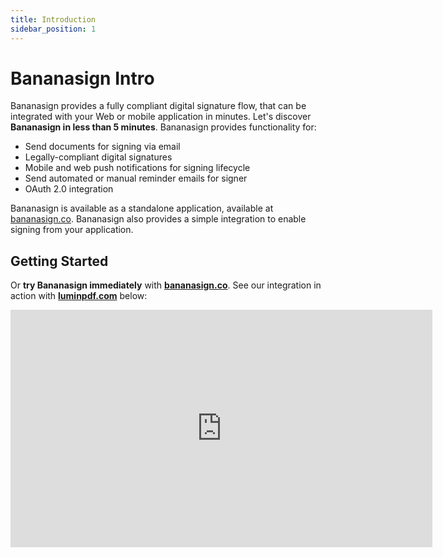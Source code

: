 ```yaml
---
title: Introduction
sidebar_position: 1
---
```


# Bananasign Intro

Bananasign provides a fully compliant digital signature flow, that can be integrated with your Web or mobile application in minutes. Let's discover **Bananasign in less than 5 minutes**. Bananasign provides functionality for:

* Send documents for signing via email
* Legally-compliant digital signatures
* Mobile and web push notifications for signing lifecycle
* Send automated or manual reminder emails for signer
* OAuth 2.0 integration

Bananasign is available as a standalone application, available at [bananasign.co](https://www.bananasign.co/). Bananasign also provides a simple integration to enable signing from your application.

## Getting Started

Or **try Bananasign immediately** with **[bananasign.co](https://www.bananasign.co/)**.
See our integration in action with **[luminpdf.com](https://www.luminpdf.com/)** below:

<iframe width="675" height="380" src="https://www.youtube.com/embed/EbMkweaCmWk" frameborder="0" allow="accelerometer; autoplay; encrypted-media; gyroscope; picture-in-picture" allowfullscreen></iframe>
